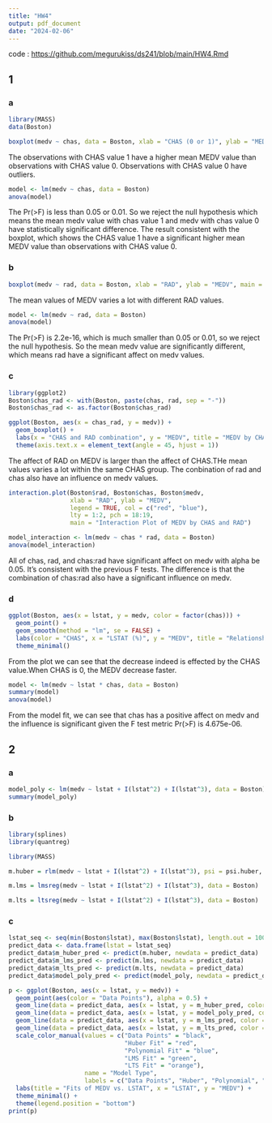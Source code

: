 ```yaml
---
title: "HW4"
output: pdf_document
date: "2024-02-06"
---
```


code : [https://github.com/megurukiss/ds241/blob/main/HW4.Rmd](https://github.com/megurukiss/ds241/blob/main/HW4.Rmd)

## 1

### a
```r
library(MASS)
data(Boston)

boxplot(medv ~ chas, data = Boston, xlab = "CHAS (0 or 1)", ylab = "MEDV", main = "MEDV by CHAS")

```
The observations with CHAS value 1 have a higher mean MEDV value than observations with CHAS value 0. Observations with CHAS value 0 have outliers.
```r
model <- lm(medv ~ chas, data = Boston)
anova(model)

```
The Pr(>F) is less than 0.05 or 0.01. So we reject the null hypothesis which means the mean medv value with chas value 1 and medv with chas value 0  have statistically significant difference. The result consistent with the boxplot, which shows the CHAS value 1 have a significant higher mean MEDV value than observations with CHAS value 0.


### b
```r
boxplot(medv ~ rad, data = Boston, xlab = "RAD", ylab = "MEDV", main = "MEDV by RAD")
```
The mean values of MEDV varies a lot with different RAD values.

```r
model <- lm(medv ~ rad, data = Boston)
anova(model)
```
The Pr(>F) is 2.2e-16, which is much smaller than 0.05 or 0.01, so we reject the null hypothesis. So the mean medv value are significantly different, which means rad have a significant affect on medv values.

### c

```r
library(ggplot2)
Boston$chas_rad <- with(Boston, paste(chas, rad, sep = "-"))
Boston$chas_rad <- as.factor(Boston$chas_rad)

ggplot(Boston, aes(x = chas_rad, y = medv)) +
  geom_boxplot() +
  labs(x = "CHAS and RAD combination", y = "MEDV", title = "MEDV by CHAS and RAD combination") +
  theme(axis.text.x = element_text(angle = 45, hjust = 1))
```
The affect of RAD on MEDV is larger than the affect of CHAS.THe mean values varies a lot within the same CHAS group. The conbination of rad and chas also have an influence on medv values.

```r
interaction.plot(Boston$rad, Boston$chas, Boston$medv, 
                 xlab = "RAD", ylab = "MEDV", 
                 legend = TRUE, col = c("red", "blue"), 
                 lty = 1:2, pch = 18:19,
                 main = "Interaction Plot of MEDV by CHAS and RAD")
```
```r
model_interaction <- lm(medv ~ chas * rad, data = Boston)
anova(model_interaction)
```
All of chas, rad, and chas:rad have significant affect on medv with alpha be 0.05. It's consistent with the previous F tests. The difference is that the combination of chas:rad also have a significant influence on medv.

### d
```r
ggplot(Boston, aes(x = lstat, y = medv, color = factor(chas))) +
  geom_point() +
  geom_smooth(method = "lm", se = FALSE) +
  labs(color = "CHAS", x = "LSTAT (%)", y = "MEDV", title = "Relationship between LSTAT and MEDV by CHAS") +
  theme_minimal()
```

From the plot we can see that the decrease indeed is effected by the CHAS value.When CHAS is 0, the MEDV decrease faster.

```r
model <- lm(medv ~ lstat * chas, data = Boston)
summary(model)
anova(model)
```


From the model fit, we can see that chas has a positive affect on medv and the influence is significant given the F test metric Pr(>F)  is 4.675e-06. 


## 2

### a
```r
model_poly <- lm(medv ~ lstat + I(lstat^2) + I(lstat^3), data = Boston)
summary(model_poly)
```
### b
```r
library(splines)
library(quantreg)

library(MASS)

m.huber = rlm(medv ~ lstat + I(lstat^2) + I(lstat^3), psi = psi.huber, data = Boston)

m.lms = lmsreg(medv ~ lstat + I(lstat^2) + I(lstat^3), data = Boston)

m.lts = ltsreg(medv ~ lstat + I(lstat^2) + I(lstat^3), data = Boston)

```

### c
```r
lstat_seq <- seq(min(Boston$lstat), max(Boston$lstat), length.out = 100)
predict_data <- data.frame(lstat = lstat_seq)
predict_data$m_huber_pred <- predict(m.huber, newdata = predict_data)
predict_data$m_lms_pred <- predict(m.lms, newdata = predict_data)
predict_data$m_lts_pred <- predict(m.lts, newdata = predict_data)
predict_data$model_poly_pred <- predict(model_poly, newdata = predict_data)

p <- ggplot(Boston, aes(x = lstat, y = medv)) +
  geom_point(aes(color = "Data Points"), alpha = 0.5) +
  geom_line(data = predict_data, aes(x = lstat, y = m_huber_pred, color = "Huber Fit")) +
  geom_line(data = predict_data, aes(x = lstat, y = model_poly_pred, color = "Polynomial Fit")) +
  geom_line(data = predict_data, aes(x = lstat, y = m_lms_pred, color = "LMS Fit")) +
  geom_line(data = predict_data, aes(x = lstat, y = m_lts_pred, color = "LTS Fit")) +
  scale_color_manual(values = c("Data Points" = "black", 
                                "Huber Fit" = "red", 
                                "Polynomial Fit" = "blue", 
                                "LMS Fit" = "green", 
                                "LTS Fit" = "orange"),
                     name = "Model Type",
                     labels = c("Data Points", "Huber", "Polynomial", "LMS", "LTS")) +
  labs(title = "Fits of MEDV vs. LSTAT", x = "LSTAT", y = "MEDV") +
  theme_minimal() +
  theme(legend.position = "bottom")
print(p)
```




